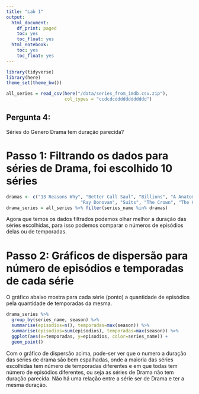 ```yaml
---
title: "Lab 1"
output:
  html_document:
    df_print: paged
    toc: yes
    toc_float: yes
  html_notebook:
    toc: yes
    toc_float: yes
---
```


```r
library(tidyverse)
library(here)
theme_set(theme_bw())
```



```r
all_series = read_csv(here("/data/series_from_imdb.csv.zip"), 
                      col_types = "ccdcdcdddddddddddd") 
```

## Pergunta 4:
Séries do Genero Drama tem duração parecida?

# Passo 1: Filtrando os dados para séries de Drama, foi escolhido 10 séries
```r
dramas <- c("13 Reasons Why", "Better Call Saul", "Billions", "A Anatomia de Grey", "House of Cards", "Ozark", 
                            "Ray Donovan", "Suits", "The Crown", "The Good Wife")
drama_series = all_series %>% filter(series_name %in% dramas)
```

Agora que temos os dados filtrados podemos olhar melhor a duração das séries escolhidas, para isso podemos comparar o números de episódios delas ou de temporadas.

# Passo 2: Gráficos de dispersão para número de episódios e temporadas de cada série

O gráfico abaixo mostra para cada série (ponto) a quantidade de episódios pela quantidade de temporadas da mesma.

```r
drama_series %>% 
  group_by(series_name, season) %>% 
  summarise(episodios=n(), temporadas=max(season)) %>% 
  summarise(episodios=sum(episodios), temporadas=max(season)) %>% 
  ggplot(aes(x=temporadas, y=episodios, color=series_name)) +
  geom_point()

```

Com o gráfico de dispersão acima, pode-ser ver que o numero a duração das séries de drama são bem espalhadas, onde a maioria das séries escolhidas tem número de temporadas diferentes e em que todas tem número de episódios diferentes, ou seja as séries de Drama não tem duração parecida. Não há uma relação entre a série ser de Drama e ter a mesma duração.